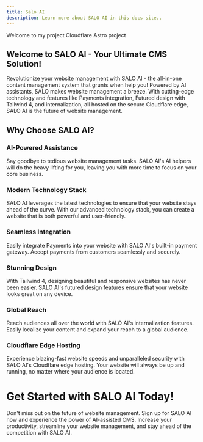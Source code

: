 ```yaml
---
title: Salo AI
description: Learn more about SALO AI in this docs site..
---
```


Welcome to my project Cloudflare Astro project

## Welcome to SALO AI - Your Ultimate CMS Solution!

Revolutionize your website management with SALO AI - the all-in-one content management system that grunts when help you! Powered by AI assistants, SALO makes website management a breeze. With cutting-edge technology and features like Payments integration, Futured design with Tailwind 4, and internalization, all hosted on the secure Cloudflare edge, SALO AI is the future of website management.


## Why Choose SALO AI?

### AI-Powered Assistance
Say goodbye to tedious website management tasks. SALO AI's AI helpers will do the heavy lifting for you, leaving you with more time to focus on your core business.

### Modern Technology Stack
SALO AI leverages the latest technologies to ensure that your website stays ahead of the curve. With our advanced technology stack, you can create a website that is both powerful and user-friendly.

### Seamless Integration
Easily integrate Payments into your website with SALO AI's built-in payment gateway. Accept payments from customers seamlessly and securely.

### Stunning Design
With Tailwind 4, designing beautiful and responsive websites has never been easier. SALO AI's futured design features ensure that your website looks great on any device.

### Global Reach
Reach audiences all over the world with SALO AI's internalization features. Easily localize your content and expand your reach to a global audience.

### Cloudflare Edge Hosting
Experience blazing-fast website speeds and unparalleled security with SALO AI's Cloudflare edge hosting. Your website will always be up and running, no matter where your audience is located.

# Get Started with SALO AI Today!
Don't miss out on the future of website management. Sign up for SALO AI now and experience the power of AI-assisted CMS. Increase your productivity, streamline your website management, and stay ahead of the competition with SALO AI.